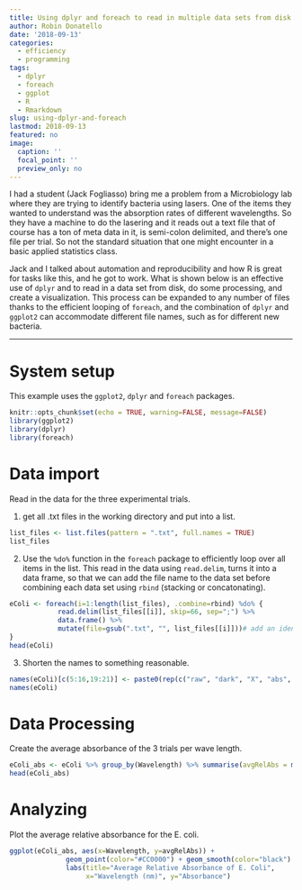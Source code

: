 ```yaml
---
title: Using dplyr and foreach to read in multiple data sets from disk
author: Robin Donatello
date: '2018-09-13'
categories:
  - efficiency
  - programming
tags:
  - dplyr
  - foreach
  - ggplot
  - R
  - Rmarkdown
slug: using-dplyr-and-foreach
lastmod: 2018-09-13
featured: no
image:
  caption: ''
  focal_point: ''
  preview_only: no
---
```



I had a student (Jack Fogliasso) bring me a problem from a Microbiology lab where they are trying to identify bacteria using lasers. One of the items they wanted to understand was the absorption rates of different wavelengths. So they have a machine to do the lasering and it reads out a text file that of course has a ton of meta data in it, is semi-colon delimited, and there's one file per trial. So not the standard situation that one might encounter in a basic applied statistics class. 

Jack and I talked about automation and reproducibility and how R is great for tasks like this, and he got to work. What is shown below is an effective use of `dplyr` and to read in a data set from disk, do some processing, and create a visualization. This process can be expanded to any number of files thanks to the efficient looping of `foreach`, and the combination of `dplyr` and `ggplot2` can accommodate different file names, such as for different new bacteria. 


----

# System setup
This example uses the `ggplot2`, `dplyr` and `foreach` packages. 

```r
knitr::opts_chunk$set(echo = TRUE, warning=FALSE, message=FALSE)
library(ggplot2)
library(dplyr)
library(foreach)
```

# Data import

Read in the data for the three experimental trials.

1. get all .txt files in the working directory and put into a list. 
```r
list_files <- list.files(pattern = ".txt", full.names = TRUE) 
list_files
```

2. Use the `%do%` function in the `foreach` package to efficiently loop over all items in the list. 
This read in the data using `read.delim`, turns it into a data frame, so that we can add the file name to the data set before combining each data set using `rbind` (stacking or concatonating). 
```r
eColi <- foreach(i=1:length(list_files), .combine=rbind) %do% {
            read.delim(list_files[[i]], skip=66, sep=";") %>%
            data.frame() %>%
            mutate(file=gsub(".txt", "", list_files[[i]]))# add an identifier to index each trial
}
head(eColi)
```

3. Shorten the names to something reasonable. 
```r
names(eColi)[c(5:16,19:21)] <- paste0(rep(c("raw", "dark", "X", "abs", "irr"),3), 1:3)
names(eColi)
```

# Data Processing

Create the average absorbance of the 3 trials per wave length.
```r
eColi_abs <- eColi %>% group_by(Wavelength) %>% summarise(avgRelAbs = mean(abs1))
head(eColi_abs)
```

# Analyzing 

Plot the average relative absorbance for the E. coli. 
```r
ggplot(eColi_abs, aes(x=Wavelength, y=avgRelAbs)) + 
              geom_point(color="#CC0000") + geom_smooth(color="black") + 
              labs(title="Average Relative Absorbance of E. Coli", 
                   x="Wavelength (nm)", y="Absorbance")
```